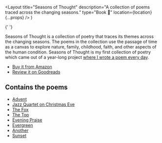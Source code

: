   <Layout
    title="Seasons of Thought"
    description="A collection of poems traced across the changing seasons."
    type="Book 📖"
    location={location}
    {...props}
  />
)

<BookCard />{' '}

Seasons of Thought is a collection of poetry that traces its themes across the changing seasons. The poems in the collection use the passage of time as a canvas to explore nature, family, childhood, faith, and other aspects of the human condition. Seasons of Thought is my first collection of poetry which came out of a year-long project [where I wrote a poem every day](/articles/on-writing-poems-daily).

- [Buy it from Amazon](https://www.amazon.com/Seasons-Thought-D-S-Chapman/dp/0578504359)
- [Review it on Goodreads](https://www.goodreads.com/book/show/46134618-seasons-of-thought)

## Contains the poems

- [Advent](/poetry/seasons-of-thought/advent)
- [Jazz Quartet on Christmas Eve](/poetry/seasons-of-thought/jazz-quartet-on-christmas-eve)
- [The Fox](/poetry/seasons-of-thought/the-fox)
- [The Top](/poetry/seasons-of-thought/the-top)
- [Evening Praise](/poetry/seasons-of-thought/evening-praise)
- [Evergreen](/poetry/seasons-of-thought/evergreen)
- [Another](/poetry/seasons-of-thought/another)
- [Sunset](/poetry/seasons-of-thought/sunset)
